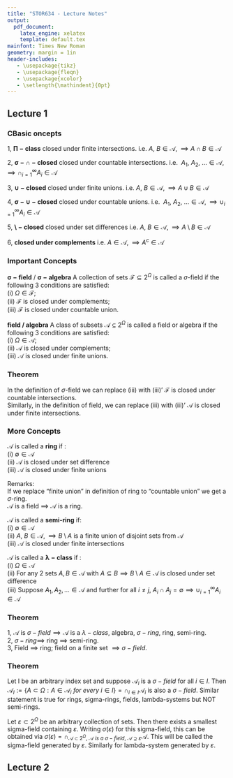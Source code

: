 ```yaml
---
title: "STOR634 - Lecture Notes"
output:
  pdf_document:
    latex_engine: xelatex
    template: default.tex
mainfont: Times New Roman
geometry: margin = 1in
header-includes:
   - \usepackage{tikz}
   - \usepackage{fleqn}
   - \usepackage{xcolor}
   - \setlength{\mathindent}{0pt}
---
```


## Lecture 1

### CBasic oncepts

1,
$\boldsymbol{\Pi-class}$
closed under finite intersections.
  i.e. $A,\ B \in \mathcal{A}, \implies A \cap B \in \mathcal{A}$  
  
2,
$\boldsymbol{\sigma-\cap-closed}$
closed under countable intersections.
  i.e. 
  $A_1,\ A_2,\ \dots \in \mathcal{A}, \implies \cap_{i=1}^{\infty} A_i \in \mathcal{A}$  
  
3,
$\boldsymbol{\cup-closed}$
closed under finite unions.
  i.e. $A,\ B \in \mathcal{A}, \implies A \cup B \in \mathcal{A}$  

4,
$\boldsymbol{\sigma-\cup-closed}$
closed under countable unions.
  i.e. 
  $A_1,\ A_2,\ \dots \in \mathcal{A}, \implies \cup_{i=1}^{\infty} A_i \in \mathcal{A}$  
  
5,
$\boldsymbol{\setminus-closed}$
closed under set differences
i.e. $A,\ B \in \mathcal{A}, \implies A \setminus B \in \mathcal{A}$    

6, 
**closed under complements**
i.e. $A \in \mathcal{A}, \implies A^c \in \mathcal{A}$  

### Important Concepts

$\boldsymbol{\sigma-field}$ / $\boldsymbol{\sigma-algebra}$ 
A collection of sets $\mathcal{F} \subseteq 2^\Omega$ is called a $\sigma$-field if the following 3 conditions are satisfied:   
(i) $\Omega \in \mathcal{F}$;   
(ii) $\mathcal{F}$ is closed under complements;   
(iii) $\mathcal{F}$ is closed under countable union.    



**field / algebra**
A class of subsets $\mathcal{A} \subseteq 2^\Omega$ is called a field or algebra if the following 3 conditions are satisfied:   
(i) $\Omega \in \mathcal{A}$;   
(ii) $\mathcal{A}$ is closed under complements;   
(iii) $\mathcal{A}$ is closed under finite unions. 


### Theorem

In the definition of $\sigma$-field we can replace (iii) with (iii)' $\mathcal{F}$ is closed under countable intersections.   
Similarly, in the definition of field, we can replace (iii) with (iii)' $\mathcal{A}$ is closed under finite intersections. 


### More Concepts

 $\mathcal{A}$ is called a **ring** if :  
(i) $\emptyset \in  \mathcal{A}$  
(ii)  $\mathcal{A}$ is closed under set difference  
(iii)  $\mathcal{A}$ is closed under finite unions

Remarks:   
If we replace "finite union" in definition of ring to "countable union" we get a $\sigma$-ring.  
$\mathcal{A}$ is a field $\implies$ $\mathcal{A}$ is a ring.  

$\mathcal{A}$ is called a **semi-ring** if:  
(i) $\emptyset \in  \mathcal{A}$  
(ii) $A,\ B \in \mathcal{A}, \implies B \setminus A$ is a finite union of disjoint sets from $\mathcal{A}$  
(iii) $\mathcal{A}$ is closed under finite intersections  


$\mathcal{A}$ is called a $\boldsymbol{\lambda-class}$ if :  
(i) $\Omega \in  \mathcal{A}$  
(ii) For any 2 sets $A, B \in \mathcal{A}$ with $A \subseteq B \implies B \setminus A \in \mathcal{A}$ is closed under set difference  
(iii) Suppose $A_1, A_2, \dots \in \mathcal{A}$ and further for all $i \neq j, \ A_i \cap A_j = \emptyset \implies \cup_{i=1}^{\infty} A_i \in \mathcal{A}$ 

### Theorem

1,
$\mathcal{A}$ is $\sigma-field \implies \mathcal{A}$ is a $\lambda-class$, algebra, $\sigma-ring$, ring, semi-ring.  
2, 
$\sigma-ring \implies$ ring $\implies$ semi-ring.  
3,
Field $\implies$ ring; field on a finite set $\implies \sigma-field$.  

### Theorem


Let I be an arbitrary index set and suppose $\mathcal{A}_i$ is a $\sigma-field$ for all $i \in I$. Then  $\mathcal{A}_I := \{ A \subset \Omega: A \in \mathcal{A}_i \ for\ every\ i \in I \} = \cap_{i \in I} \mathcal{A}_i$ is also a $\sigma-field$. Similar statement is true for rings, sigma-rings, fields, lambda-systems but NOT semi-rings.  


Let $\varepsilon \subset 2^\Omega$ be an arbitrary collection of sets. Then there exists a smallest sigma-field containing $\varepsilon$. Writing $\sigma(\varepsilon)$ for this sigma-field, this can be obtained via $\sigma(\varepsilon) = \cap_{\mathcal{A} \subset 2^\Omega,\ \mathcal{A}\ is\ a\ \sigma-field,\ \mathcal{A} \supseteq \varepsilon} \mathcal{A}$. This will be called the sigma-field generated by $\varepsilon$. Similarly for lambda-system generated by $\varepsilon$.

## Lecture 2  






